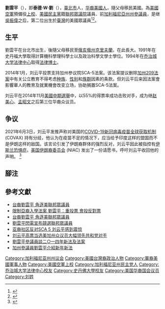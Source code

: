 {{Otheruses|other=名为劉雲平的其他人物|刘星楠}}
{{Infobox State Senator
| name            = 劉雲平<br />Ted Lieu
| image           = Rep Ted Lieu.jpg
| imagesize       = 190px
| smallimage      = 
| caption         = 劉雲平官方照
| state1          = 加利福尼亞州
| district1       = {{link-en|加利福尼亚州第33国会选区|California's 33rd congressional district|33}}
| term_start1     = 2015年1月3日
| term_end        =
| predecessor1    = {{link-en|亨利·瓦克斯曼|Henry Waxman}}
| successor       =
| state_senate2   = 加利福尼亞州
| district2       = {{link-en|加利福尼亚州第28参议院选区|California's 28th State Senate district|28}}
| term_start2     = 2011年2月18日
| term_end2       = 2014年11月30日
| predecessor2    = {{link-en|珍妮·奥罗佩萨|Jenny Oropeza}}
| successor2      = {{link-en|本·艾伦|Ben Allen}} 
| state_assembly3 = 加利福尼亞州
| district3       = [[California's_53rd_State_Assembly_district|53]]
| term_start3     = 2005年9月21日
| term_end3       = 2010年11月30日
| predecessor3    = {{link-en|麦克·戈登|Mike Gordon (politician)}}
| successor3      = {{link-en|贝齐·巴特勒|Betsy Butler}}
| birth_date      = {{birth date and age|1969|3|29}}
| birth_place     = {{ROC}}[[臺北市|臺北市]]
| death_date      =
| death_place     =
| spouse          = Betty Lieu
| children        = Brennan<br>Austin
| alma_mater      = [[史丹佛大學|史丹佛大學]] <small>([[文学士|A.B.]]/[[理學士|B.S.]])</small><br />[[乔治城大学法律中心|乔治城大学法律中心]] <small>([[法律博士|J.D.]])</small>
| profession      = [[律師|律師]]
| party           = {{DP}}
| residence       = {{USA}}[[加利福尼亚州|加州]][[托倫斯_(加利福尼亞州)|托倫斯]]
| nationality = {{USA}} 
| religion        = [[天主教|天主教]]
| signature       = 
| website         = http://www.sen.ca.gov/lieu{{dead link|date=2017年11月 |bot=InternetArchiveBot |fix-attempted=yes }}
| footnotes       =
| allegiance      = 
| branch          = [[File:AFR_Shield.svg|23px]] [[美国空军预备役司令部|美国空军预备役司令部]]
| serviceyears    = 
| rank            = [[Image:US-O6_insignia.svg|15px]] [[上校|空軍上校]] 
| unit            = {{Link-en|美國軍法署|Judge Advocate General's Corps}}
| battles         = 
| awards          = [[File:Air_Force_Commendation_Medal_ribbon.svg|20px]] {{Link-en|嘉獎獎章|Commendation Medal|空軍嘉獎獎章}}<br>[[File:Air_Force_Distinguished_Service_ribbon.svg|20px]] [[空军杰出服役勋章|空军杰出服役勋章]] 
}}

'''劉雲平'''（{{bd|1969年|3月29日||}}），即'''泰德·W·劉'''（{{lang-en|Ted W. Lieu}}），[[臺北市|臺北市]]人，[[华裔美國人|华裔美國人]]，隨父母移民美國。為[[美國空軍|美國空軍]]預備役[[上校|上校]]、[[美國民主黨|美國民主黨]]籍[[美國眾議院|聯邦眾議院]]議員、前[[加利福尼亞州州參議員|加利福尼亞州州參議員]]，是继[[吳振偉|吳振偉]]之后，第二位出生於[[臺灣|臺灣]]的美國眾議員<ref name="bio">{{cite web|title=From humble beginnings -- to the American Dream|url=http://sd28.senate.ca.gov/biography|publisher=Senator Ted Lieu|accessdate=April 30, 2012|deadurl=yes|archiveurl=https://web.archive.org/web/20120716021322/http://sd28.senate.ca.gov/biography|archivedate=2012年7月16日}}</ref><ref>{{cite news|last=Rizo|first=Chris|title=Calif. AG hopeful promoted to lieutenant colonel|url=http://www.legalnewsline.com/news/225450-calif.-ag-hopeful-promoted-to-lieutenant-colonel|newspaper=LegalNewsline|date=February 8, 2010|deadurl=yes|archiveurl=https://archive.is/20130128092651/http://www.legalnewsline.com/news/225450-calif.-ag-hopeful-promoted-to-lieutenant-colonel|archivedate=2013年1月28日|accessdate=2014年7月15日}}</ref>。

== 生平 ==
劉雲平在台北市出生，後隨父母移民至[[俄亥俄州|俄亥俄州]][[克里夫蘭_(俄亥俄州)|克里夫蘭]]，在此長大。1991年在史丹福大學取得計算機科學理科學士以及政治科學文學士學位。1994年在[[乔治城大学法律中心|乔治城大学法律中心]]取得[[法律博士|法律博士]]。

2014年1月，刘云平投票支持加州参议院SCA-5法案。该法案提议删除[[加里福利亞州209法案|加州209法案]]中有关公立教育不得考虑[[种族|种族]]、[[性别|性别]]和[[族群|族群]]因素的条款。但刘云平后来因法案會影響華人的教育及就業機會改变立场，协助搁置SCA-5法案。

刘云平在2014年11月[[美國中期選舉|美國中期選舉]]中，以55%的得票率成功击败对手，成为继[[赵美心|赵美心]]、[[孟昭文|孟昭文]]之后第三位华裔众议员。

== 争议 ==
2021年6月3日，刘云平发推声称对美国的[[COVID-19新冠病毒疫苗全球获取机制|COVID-19新冠病毒疫苗全球获取机制]] (COVAX) 持有分歧，他认为在疫苗不足的情况下，应当给予印度这样的盟国而不是伊朗这样的敌国。该言论引发了伊朗裔群体的强烈反对，刘云平因此被指控有[[伊斯兰恐惧症|伊斯兰恐惧症]]。[[美国伊朗裔委员会|美国伊朗裔委员会]] (NIAC) 发出了一份请愿书，呼吁刘云平收回他的声明。
<ref>{{cite news |author1=Ali Harb |title='Iran or India?': US Democrat says politics should dictate vaccine aid |url=https://www.middleeasteye.net/news/iran-or-india-ted-lieu-says-politics-vaccine-aid |accessdate=2021-06-06 |archive-date=2021-06-06 |archive-url=https://web.archive.org/web/20210606043457/https://www.middleeasteye.net/news/iran-or-india-ted-lieu-says-politics-vaccine-aid |dead-url=no }}</ref>
{{Tweet|name=Ted Lieu
|date=2021-06-03
|text=I strongly disagree with the Biden Administration on their global vaccine rollout. We should help our allies first instead of letting a third party decide where vaccines should go.  Since there are not enough vaccines, should we help India or Iran? We should help India first.
|username=tedlieu
|left=yes
|ID=1400500984061698049
|image=Congressman Ted W. Lieu Official Photo.jpg
|lang=en
|translation=在疫苗分发（政策）上，我强烈地反对拜登政府。我们应当优先帮助我们的盟友而不是让第三方机构来决定疫苗的分发。如果疫苗数量不足的话，我们应该帮助印度还是伊朗？当然是印度。
|verified=yes}}
{{clear}}

== 腳注 ==
{{reflist}}

==參考文獻==
*[http://tw.news.yahoo.com/%E5%8F%B0%E8%A3%94%E5%8A%89%E9%9B%B2%E5%B9%B3-%E8%A7%92%E9%80%90%E7%BE%8E%E8%81%AF%E9%82%A6%E7%9C%BE%E8%AD%B0%E5%93%A1-004531696.html 台裔劉雲平 角逐美聯邦眾議員]{{Wayback|url=http://tw.news.yahoo.com/%E5%8F%B0%E8%A3%94%E5%8A%89%E9%9B%B2%E5%B9%B3-%E8%A7%92%E9%80%90%E7%BE%8E%E8%81%AF%E9%82%A6%E7%9C%BE%E8%AD%B0%E5%93%A1-004531696.html |date=20140307040532 }}
*[http://dailynews.sina.com/bg/news/usa/usnews/worldjournal/su/20140226/10065497004.html 限制亞裔入學法案 劉雲平：重投票 會投反對票]{{Wayback|url=http://dailynews.sina.com/bg/news/usa/usnews/worldjournal/su/20140226/10065497004.html |date=20140305054959 }}
*[http://www.cna.com.tw/news/aopl/201402020016-1.aspx 台裔劉雲平 角逐美聯邦眾議員]{{Wayback|url=http://www.cna.com.tw/news/aopl/201402020016-1.aspx |date=20140304125051 }}
*[http://www.worldjournal.com/view/full_lax_14/24498204/article-%E5%8A%89%E9%9B%B2%E5%B9%B3%E9%96%83%E9%9B%BB%E5%AE%A3%E5%B8%83%E7%AB%B6%E9%81%B8%E8%81%AF%E9%82%A6%E7%9C%BE%E8%AD%B0%E5%93%A1?instance=la_news 劉雲平閃電宣布競選聯邦眾議員]{{Wayback|url=http://www.worldjournal.com/view/full_lax_14/24498204/article-%E5%8A%89%E9%9B%B2%E5%B9%B3%E9%96%83%E9%9B%BB%E5%AE%A3%E5%B8%83%E7%AB%B6%E9%81%B8%E8%81%AF%E9%82%A6%E7%9C%BE%E8%AD%B0%E5%93%A1?instance=la_news |date=20140304063456 }}
*[https://web.archive.org/web/20140303181000/http://news.uschinapress.com/2014/0225/970118.shtml 亚裔社区反对SCA 5 刘云平感到震惊]
*[http://news.xinhuanet.com/overseas/2005-09/15/content_3493463.htm 刘云平高票当选美加州众议员大幅领先共和党对手]{{Wayback|url=http://news.xinhuanet.com/overseas/2005-09/15/content_3493463.htm |date=20140305111635 }}
*[http://www.citynewsweek.com/index.php?option=com_k2&view=item&id=2907:%E5%8A%89%E9%9B%B2%E5%B9%B3%E5%8F%83%E8%AD%B0%E5%93%A1%E8%AB%87%E4%BA%8C%E2%97%8B%E4%B8%80%E5%9B%9B%E5%B9%B4%E6%96%B0%E6%B3%95%E5%8F%8A%E6%B3%95%E6%A1%88&Itemid=235 劉雲平參議員談二○一四年新法及法案]{{Wayback|url=http://www.citynewsweek.com/index.php?option=com_k2&view=item&id=2907:%E5%8A%89%E9%9B%B2%E5%B9%B3%E5%8F%83%E8%AD%B0%E5%93%A1%E8%AB%87%E4%BA%8C%E2%97%8B%E4%B8%80%E5%9B%9B%E5%B9%B4%E6%96%B0%E6%B3%95%E5%8F%8A%E6%B3%95%E6%A1%88&Itemid=235 |date=20140305062514 }} 
*[https://web.archive.org/web/20140228072442/http://www.chinesebiznews.com/index.php/component/content/15533.html?task=view 加州參議員劉雲平介紹新年新法]

{{DEFAULTSORT:Lieu, Ted}}
[[Category:加利福尼亚州州议会|Category:加利福尼亚州州议会]]
[[Category:美國台灣裔政治人物|Category:美國台灣裔政治人物]]
[[Category:華裔美國軍事人物|Category:華裔美國軍事人物]]
[[Category:美國空軍上校|Category:美國空軍上校]]
[[Category:加利福尼亚州民主党人|Category:加利福尼亚州民主党人]]
[[Category:乔治城大学法律中心校友|Category:乔治城大学法律中心校友]]
[[Category:史丹佛大學校友|Category:史丹佛大學校友]]
[[Category:美国华裔国会议员|Category:美国华裔国会议员]]
[[Category:刘姓|Category:刘姓]]